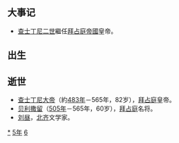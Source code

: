 {{yearTOC|565|高昌'''[[延昌_(麴乾固)|延昌]]五年'''；北齊'''[[河清|河清]]四年'''，'''[[天统_(高纬)|天统]]元年'''；西梁'''[[天保_(萧岿)|天保]]四年'''；南朝陳'''[[天嘉|天嘉]]六年'''；北周'''[[保定_(宇文邕)|保定]]五年'''；新罗'''[[開國_(新羅)|開國]]十五年'''}}

== 大事记 ==
*[[查士丁尼二世|查士丁尼二世]]繼任[[拜占庭帝國|拜占庭帝國]]皇帝。

== 出生 ==

== 逝世 ==
{{Wikisource year mention}}
* [[查士丁尼一世|查士丁尼大帝]]（約[[483年|483年]]－565年，82岁），[[拜占庭|拜占庭]]皇帝。
* [[贝利撒留|贝利撒留]]（[[505年|505年]]－565年，60岁），[[拜占庭|拜占庭]]名将。
* [[刘昼|刘昼]]，[[北齐|北齐]]文学家。

[[Category:565年|*]]
[[Category:560年代|5年]]
[[Category:6世纪各年|6]]